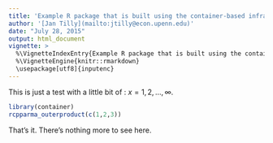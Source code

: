 ```yaml
---
title: 'Example R package that is built using the container-based infrastructure from Travis CI'
author: '[Jan Tilly](mailto:jtilly@econ.upenn.edu)'
date: "July 28, 2015"
output: html_document
vignette: >
  %\VignetteIndexEntry{Example R package that is built using the container-based infrastructure from Travis CI}
  %\VignetteEngine{knitr::rmarkdown}
  \usepackage[utf8]{inputenc}
---
```


This is just a test with a little bit of \LaTeX: $x=1,2, \ldots, \infty$.
```r
library(container)
rcpparma_outerproduct(c(1,2,3))
```
That's it. There's nothing more to see here.

